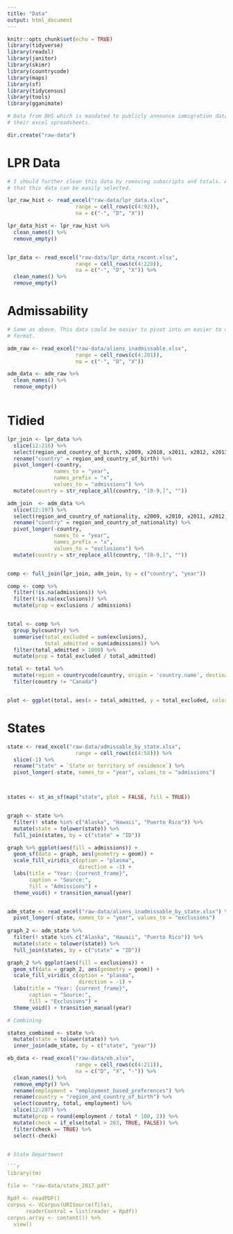 ```yaml
---
title: "Data"
output: html_document
---
```


```r
knitr::opts_chunk$set(echo = TRUE)
library(tidyverse)
library(readxl)
library(janitor)
library(skimr)
library(countrycode)
library(maps)
library(sf)
library(tidycensus)
library(tools)
library(gganimate)

```

```r
# Data from DHS which is mandated to publicly announce immigration data. Taken from
# their excel spreadsheets. 

dir.create("raw-data")
```

# LPR Data

```r
# I should further clean this data by removing subscripts and totals. Also remember
# that this data can be easily selected.

lpr_raw_hist <- read_excel("raw-data/lpr_data.xlsx",
                      range = cell_rows(c(4:92)),
                      na = c("-", "D", "X"))

lpr_data_hist <- lpr_raw_hist %>% 
  clean_names() %>% 
  remove_empty()


lpr_data <- read_excel("raw-data/lpr_data_recent.xlsx",
                      range = cell_rows(c(4:220)),
                      na = c("-", "D", "X")) %>% 
  clean_names() %>% 
  remove_empty()

```

# Admissability

```r
# Same as above. This data could be easier to pivot into an easier to digest
# format. 

adm_raw <- read_excel("raw-data/aliens_inadmissable.xlsx",
                      range = cell_rows(c(4:201)),
                      na = c("-", "D", "X"))

adm_data <- adm_raw %>% 
  clean_names() %>% 
  remove_empty()



```

# Tidied

```r


lpr_join <- lpr_data %>% 
  slice(12:216) %>% 
  select(region_and_country_of_birth, x2009, x2010, x2011, x2012, x2013, x2014, x2015, x2016, x2017, x2018) %>% 
  rename("country" = region_and_country_of_birth) %>% 
  pivot_longer(-country, 
               names_to = "year",
               names_prefix = "x",
               values_to = "admissions") %>% 
  mutate(country = str_replace_all(country, "[0-9,]", ""))

adm_join  <- adm_data %>% 
  slice(12:197) %>% 
  select(region_and_country_of_nationality, x2009, x2010, x2011, x2012, x2013, x2014, x2015, x2016, x2017, x2018) %>% 
  rename("country" = region_and_country_of_nationality) %>% 
  pivot_longer(-country, 
               names_to = "year",
               names_prefix = "x",
               values_to = "exclusions") %>% 
  mutate(country = str_replace_all(country, "[0-9,]", ""))


comp <- full_join(lpr_join, adm_join, by = c("country", "year"))

comp <- comp %>% 
  filter(!is.na(admissions)) %>% 
  filter(!is.na(exclusions)) %>% 
  mutate(prop = exclusions / admissions)


total <- comp %>% 
  group_by(country) %>% 
  summarise(total_excluded = sum(exclusions), 
            total_admitted = sum(admissions)) %>% 
  filter(total_admitted > 1000) %>% 
  mutate(prop = total_excluded / total_admitted) 

total <- total %>% 
  mutate(region = countrycode(country, origin = 'country.name', destination = 'region')) %>% filter(!is.na(region)) %>% 
  filter(country != "Canada")


plot <- ggplot(total, aes(x = total_admitted, y = total_excluded, color = region)) + geom_point() + geom_smooth(method = "lm") + facet_wrap(~region, scales = "free")


```
# States

```r


state <- read_excel("raw-data/admissable_by_state.xlsx",
                      range = cell_rows(c(4:58))) %>% 
  slice(-1) %>% 
  rename("state" = `State or territory of residence`) %>% 
  pivot_longer(-state, names_to = "year", values_to = "admissions")



states <- st_as_sf(map("state", plot = FALSE, fill = TRUE))


graph <- state %>% 
  filter(! state %in% c("Alaska", "Hawaii", "Puerto Rico")) %>%
  mutate(state = tolower(state)) %>% 
  full_join(states, by = c("state" = "ID"))

graph %>% ggplot(aes(fill = admissions)) +
  geom_sf(data = graph, aes(geometry = geom)) +
  scale_fill_viridis_c(option = "plasma",
                       direction = -1) +
  labs(title = "Year: {current_frame}",
       caption = "Source:",
       fill = "Admissions") +
  theme_void() + transition_manual(year)


adm_state <- read_excel("raw-data/aliens_inadmissable_by_state.xlsx") %>% 
  pivot_longer(-state, names_to = "year", values_to = "exclusions")
                      
graph_2 <- adm_state %>% 
  filter(! state %in% c("Alaska", "Hawaii", "Puerto Rico")) %>%
  mutate(state = tolower(state)) %>% 
  full_join(states, by = c("state" = "ID"))

graph_2 %>% ggplot(aes(fill = exclusions)) +
  geom_sf(data = graph_2, aes(geometry = geom)) +
  scale_fill_viridis_c(option = "plasma",
                       direction = -1) +
  labs(title = "Year: {current_frame}",
       caption = "Source:",
       fill = "Exclusions") +
  theme_void() + transition_manual(year)

# Combining

states_combined <- state %>% 
  mutate(state = tolower(state)) %>% 
  inner_join(adm_state, by = c("state", "year"))

```

```r

eb_data <- read_excel("raw-data/eb.xlsx",
                      range = cell_rows(c(4:211)),
                      na = c("D", "X", "-")) %>% 
  clean_names() %>% 
  remove_empty() %>% 
  rename(employment = "employment_based_preferences") %>% 
  rename(country = "region_and_country_of_birth") %>% 
  select(country, total, employment) %>% 
  slice(12:207) %>% 
  mutate(prop = round(employment / total * 100, 2)) %>% 
  mutate(check = if_else(total > 283, TRUE, FALSE)) %>% 
  filter(check == TRUE) %>% 
  select(-check)


# State Department

```r


library(tm)

file <- "raw-data/state_2017.pdf"

Rpdf <- readPDF()
corpus <- VCorpus(URISource(file), 
      readerControl = list(reader = Rpdf))
corpus.array <- content()) %>% 
  view()

```


